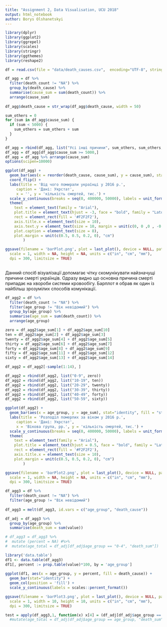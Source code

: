 ```yaml
---
title: "Assignment 2, Data Visualisation, UCU 2018"
output: html_notebook
author: Borys Olshanetskyi
---
```


```r
library(dplyr)
library(ggplot2)
library(ggrepel)
library(scales)
library(stringr)
library(ggthemes)
library(reshape2)
```



```r
df = read.csv(file = "data/death_causes.csv",  encoding="UTF-8", stringsAsFactors = F)

df_agg = df %>%
  filter(death_count != "NA") %>%
  group_by(death_cause) %>%
  summarise(cause_sum = sum(death_count)) %>%
  arrange(cause_sum)
  
df_agg$death_cause = str_wrap(df_agg$death_cause, width = 50)

sum_others = 0
for (sum in df_agg$cause_sum) {
  if (sum < 5000) {
    sum_others = sum_others + sum
  }
}

df_agg = rbind(df_agg, list("Усі інші причини", sum_others, sum_others, sum_others))
df_agg = df_agg[df_agg$cause_sum >= 5000,]
df_agg = df_agg %>% arrange(cause_sum)
options(scipen=10000)

ggplot(df_agg) +
  geom_bar(aes(x = reorder(death_cause, cause_sum), y = cause_sum), stat="identity", fill = "steelblue") +
  coord_flip() +
  labs(title = 'Від чого помирали українці у 2016 р.',
     caption = 'Дані: Укрстат',
     x = '', y = 'кількість смертей, тис.') +
  scale_y_continuous(breaks = seq(0, 400000, 50000), labels = unit_format(unit = "", scale = 1e-3, digits = 2)) +
  theme(
    text = element_text(family = "Arial"),
    plot.title = element_text(hjust = -3, face = "bold", family = "Lato"),
    rect = element_rect(fill = '#F2F2F2'),
    axis.title.x = element_text(size = 10),
    axis.text.y = element_text(size = 10, margin = unit(c(0, 0 ,0 , -0.2), "cm")),
    plot.caption = element_text(size = 8),
    plot.margin = unit(c(0.5, 0.5, 0.2, 0), "cm")
        )

ggsave(filename = 'barPlot.png', plot = last_plot(), device = NULL, path = NULL,
  scale = 1, width = NA, height = NA, units = c("in", "cm", "mm"),
  dpi = 300, limitsize = TRUE)
  
```
Данний спосіб візуалізації допомагає чітку скомунікувати найзначущі причини смерті українців. Одразу видно що основна причина смерті припадає на хвороби системи кровообігу. Барплот я обрав як один із найбільш зрозумілих способів комунікації.

```r
df_agg2 = df %>%
  filter(death_count != "NA") %>%
  filter(age_group != "Вік невідомий") %>%
  group_by(age_group) %>%
  summarise(age_sum = sum(death_count)) %>%
  arrange(age_group)

zero = df_agg2$age_sum[1] + df_agg2$age_sum[10]
ten = df_agg2$age_sum[2] + df_agg2$age_sum[3]
twenty = df_agg2$age_sum[4] + df_agg2$age_sum[5]
thirty = df_agg2$age_sum[6] + df_agg2$age_sum[7]
forty = df_agg2$age_sum[8] + df_agg2$age_sum[9]
fifty = df_agg2$age_sum[11] + df_agg2$age_sum[12]
sixty = df_agg2$age_sum[13] + df_agg2$age_sum[14]

df_agg2 = df_agg2[-sample(1:14), ]

df_agg2 = rbind(df_agg2, list("0-9", zero))
df_agg2 = rbind(df_agg2, list("10-19", ten))
df_agg2 = rbind(df_agg2, list("20-29", twenty))
df_agg2 = rbind(df_agg2, list("30-39", thirty))
df_agg2 = rbind(df_agg2, list("40-49", forty))
df_agg2 = rbind(df_agg2, list("50-59", sixty))

ggplot(df_agg2) +
  geom_bar(aes(x = age_group, y = age_sum), stat="identity", fill = "steelblue") +
  labs(title = 'Розподіл померлих за віком у 2016 р.',
     caption = 'Дані: Укрстат',
     x = 'Вікова група, рр.', y = 'кількість смертей, тис.') +
  scale_y_continuous(breaks = seq(0, 400000, 50000), labels = unit_format(unit = "", scale = 1e-3, digits = 2)) +
  theme(
    text = element_text(family = "Arial"),
    plot.title = element_text(hjust = 0.5, face = "bold", family = "Lato"),
    rect = element_rect(fill = '#F2F2F2'),
    axis.title.x = element_text(size = 10),
    plot.margin = unit(c(0.5, 0.5, 0.2, 0), "cm")
        )

ggsave(filename = 'barPlot2.png', plot = last_plot(), device = NULL, path = NULL,
  scale = 1, width = NA, height = NA, units = c("in", "cm", "mm"),
  dpi = 300, limitsize = TRUE)

```
```r
df_agg3 = df %>%   
  filter(death_count != "NA") %>%
  filter(age_group != "Вік невідомий")
  
df_agg3 = melt(df_agg3, id.vars = c("age_group", "death_cause"))

df_adj = df_agg3 %>%
  group_by(age_group) %>%
  summarise(death_sum = sum(value))

# df_agg3 = df_agg3 %>%
#  mutate (percent = NA) #%>%
#  mutate(age_total = df_adj[df_adj$age_group == "0-4", "death_sum"])

library('data.table')
df1 <- data.table(df_agg3)
df1[, percent := prop.table(value)*100, by = 'age_group']
  
ggplot(df1, aes(x = age_group, y = percent, fill = death_cause)) +
  geom_bar(stat="identity") +
  geom_col(position = 'fill') +
  scale_y_continuous(labels = scales::percent_format())

ggsave(filename = 'barPlot3.png', plot = last_plot(), device = NULL, path = NULL,
  scale = 1, width = 10, height = 10, units = c("in", "cm", "mm"),
  dpi = 300, limitsize = TRUE)
```

```r

test = apply(df_agg3,1, function(x) x[4] = (df_adj[df_adj$age_group == x[1], "death_sum"]))
  #mutate(age_total = df_adj[df_adj$age_group == age_group, "death_sum"])
```

